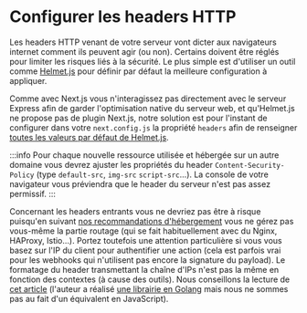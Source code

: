 # Configurer les headers HTTP

Les headers HTTP venant de votre serveur vont dicter aux navigateurs internet comment ils peuvent agir (ou non). Certains doivent être réglés pour limiter les risques liés à la sécurité. Le plus simple est d'utiliser un outil comme [Helmet.js](https://github.com/helmetjs/helmet) pour définir par défaut la meilleure configuration à appliquer.

Comme avec Next.js vous n'interagissez pas directement avec le serveur Express afin de garder l'optimisation native du serveur web, et qu'Helmet.js ne propose pas de plugin Next.js, notre solution est pour l'instant de configurer dans votre `next.config.js` la propriété `headers` afin de renseigner [toutes les valeurs par défaut de Helmet.js](https://github.com/helmetjs/helmet#reference).

:::info
Pour chaque nouvelle ressource utilisée et hébergée sur un autre domaine vous devrez ajuster les propriétés du header `Content-Security-Policy` (type `default-src`, `img-src` `script-src`...). La console de votre navigateur vous préviendra que le header du serveur n'est pas assez permissif.
:::

Concernant les headers entrants vous ne devriez pas être à risque puisqu'en suivant [nos recommandations d'hébergement](/docs/simple-and-sovereign-cloud-provider) vous ne gérez pas vous-même la partie routage (qui se fait habituellement avec du Nginx, HAProxy, Istio…). Portez toutefois une attention particulière si vous vous basez sur l'IP du client pour authentifier une action (cela est parfois vrai pour les webhooks qui n'utilisent pas encore la signature du payload). Le formatage du header transmettant la chaîne d'IPs n'est pas la même en fonction des contextes (à cause des outils). Nous conseillons la lecture de [cet article](https://adam-p.ca/blog/2022/03/x-forwarded-for/) (l'auteur a réalisé [une librairie en Golang](https://github.com/realclientip/realclientip-go) mais nous ne sommes pas au fait d'un équivalent en JavaScript).
